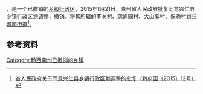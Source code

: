 '''{{PAGENAMEBASE}}'''，是{{PRC admin/fullname|52/23/22}}一个已撤销的[[乡级行政区|乡级行政区]]，2015年1月21日，贵州省人民政府批复同意兴仁县乡镇行政区划调整，撤销{{PAGENAMEBASE}}，将其所辖的李关村、鹧鸪园村、大山脚村、保驹村划归[[城南街道_(兴仁县)|城南街道]]<ref>[http://www.gzgov.gov.cn/xxgk/jbxxgk/fgwj/zfwj/qfh/201507/t20150703_298259.html 省人民政府关于同意兴仁县乡镇行政区划调整的批复（黔府函〔2015〕12号）] {{webarchive|url=https://web.archive.org/web/20170906182100/http://www.gzgov.gov.cn/xxgk/jbxxgk/fgwj/zfwj/qfh/201507/t20150703_298259.html |date=2017-09-06 }}</ref>。

== 参考资料 ==

{{reflist}}

{{行政区划小作品}}

[[Category:黔西南州已撤消的乡镇|Category:黔西南州已撤消的乡镇]]